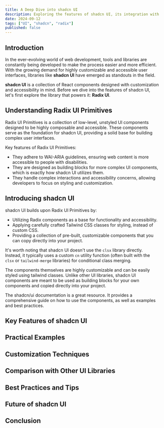 ```yaml
---
title: A Deep Dive into shadcn UI
description: Exploring the features of shadcn UI, its integration with Radix UI, and why these libraries are ideal for building accessible and customizable UIs.
date: 2024-09-12
tags: ["UI", "shadcn", "radix"]
published: false
---
```


## Introduction

In the ever-evolving world of web development, tools and libraries are constantly being developed
to make the process easier and more efficient. With the growing demand for highly customizable
and accessible user interfaces, libraries like **shadcn UI** have emerged as standouts in the field.

**shadcn UI** is a collection of React components designed with customization and accessibility
in mind. Before we dive into the features of shadcn UI, let's first explore the library that powers it:
**Radix UI**.

## Understanding Radix UI Primitives

Radix UI Primitives is a collection of low-level, unstyled UI components designed to be highly composable and accessible. These components serve as the foundation for shadcn UI, providing a solid base for building complex user interfaces.

Key features of Radix UI Primitives:

- They adhere to WAI-ARIA guidelines, ensuring web content is more accessible to people with disabilities.
- They are designed as building blocks for more complex UI components, which is exactly how shadcn UI utilizes them.
- They handle complex interactions and accessibility concerns, allowing developers to focus on styling and customization.

## Introducing shadcn UI
shadcn UI builds upon Radix UI Primitives by:

- Utilizing Radix components as a base for functionality and accessibility.
- Applying carefully crafted Tailwind CSS classes for styling, instead of custom CSS.
- Providing a collection of pre-built, customizable components that you can copy directly into your project.

It's worth noting that shadcn UI doesn't use the `clsx` library directly. Instead, it typically uses a custom `cn` utility function (often built with the `clsx` or `tailwind-merge` libraries) for conditional class merging.

The components themselves are highly customizable and can be easily styled using tailwind classes. Unlike other UI libraries, shadcn UI components are meant to be
used as building blocks for your own components and copied directly into your project.

The shadcn/ui documentation is a great resource. It provides a comprehensive guide on how to use the components, as well as examples and best practices.

## Key Features of shadcn UI

## Practical Examples

## Customization Techniques

## Comparison with Other UI Libraries

## Best Practices and Tips

## Future of shadcn UI

## Conclusion

